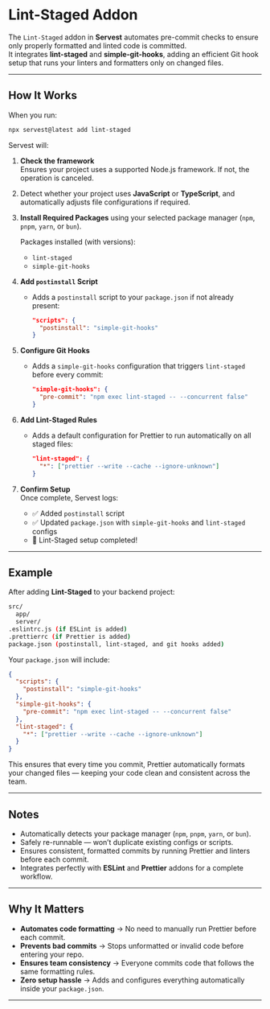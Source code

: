 # Lint-Staged Addon

The `Lint-Staged` addon in **Servest** automates pre-commit checks to ensure only properly formatted and linted code is committed.  
It integrates **lint-staged** and **simple-git-hooks**, adding an efficient Git hook setup that runs your linters and formatters only on changed files.

---

## How It Works

When you run:

```bash
npx servest@latest add lint-staged
```

Servest will:

1. **Check the framework**  
   Ensures your project uses a supported Node.js framework. If not, the operation is canceled.

2. Detect whether your project uses **JavaScript** or **TypeScript**, and automatically adjusts file configurations if required.

3. **Install Required Packages** using your selected package manager (`npm`, `pnpm`, `yarn`, or `bun`).

   Packages installed (with versions):
   - `lint-staged`
   - `simple-git-hooks`

4. **Add `postinstall` Script**
   - Adds a `postinstall` script to your `package.json` if not already present:
     ```json
     "scripts": {
       "postinstall": "simple-git-hooks"
     }
     ```

5. **Configure Git Hooks**
   - Adds a `simple-git-hooks` configuration that triggers `lint-staged` before every commit:
     ```json
     "simple-git-hooks": {
       "pre-commit": "npm exec lint-staged -- --concurrent false"
     }
     ```

6. **Add Lint-Staged Rules**
   - Adds a default configuration for Prettier to run automatically on all staged files:
     ```json
     "lint-staged": {
       "*": ["prettier --write --cache --ignore-unknown"]
     }
     ```

7. **Confirm Setup**  
   Once complete, Servest logs:
   - ✅ Added `postinstall` script
   - ✅ Updated `package.json` with `simple-git-hooks` and `lint-staged` configs
   - 🎉 Lint-Staged setup completed!

---

## Example

After adding **Lint-Staged** to your backend project:

```bash
src/
  app/
  server/
.eslintrc.js (if ESLint is added)
.prettierrc (if Prettier is added)
package.json (postinstall, lint-staged, and git hooks added)
```

Your `package.json` will include:

```json
{
  "scripts": {
    "postinstall": "simple-git-hooks"
  },
  "simple-git-hooks": {
    "pre-commit": "npm exec lint-staged -- --concurrent false"
  },
  "lint-staged": {
    "*": ["prettier --write --cache --ignore-unknown"]
  }
}
```

This ensures that every time you commit, Prettier automatically formats your changed files — keeping your code clean and consistent across the team.

---

## Notes

- Automatically detects your package manager (`npm`, `pnpm`, `yarn`, or `bun`).
- Safely re-runnable — won’t duplicate existing configs or scripts.
- Ensures consistent, formatted commits by running Prettier and linters before each commit.
- Integrates perfectly with **ESLint** and **Prettier** addons for a complete workflow.

---

## Why It Matters

- **Automates code formatting** → No need to manually run Prettier before each commit.
- **Prevents bad commits** → Stops unformatted or invalid code before entering your repo.
- **Ensures team consistency** → Everyone commits code that follows the same formatting rules.
- **Zero setup hassle** → Adds and configures everything automatically inside your `package.json`.

---
